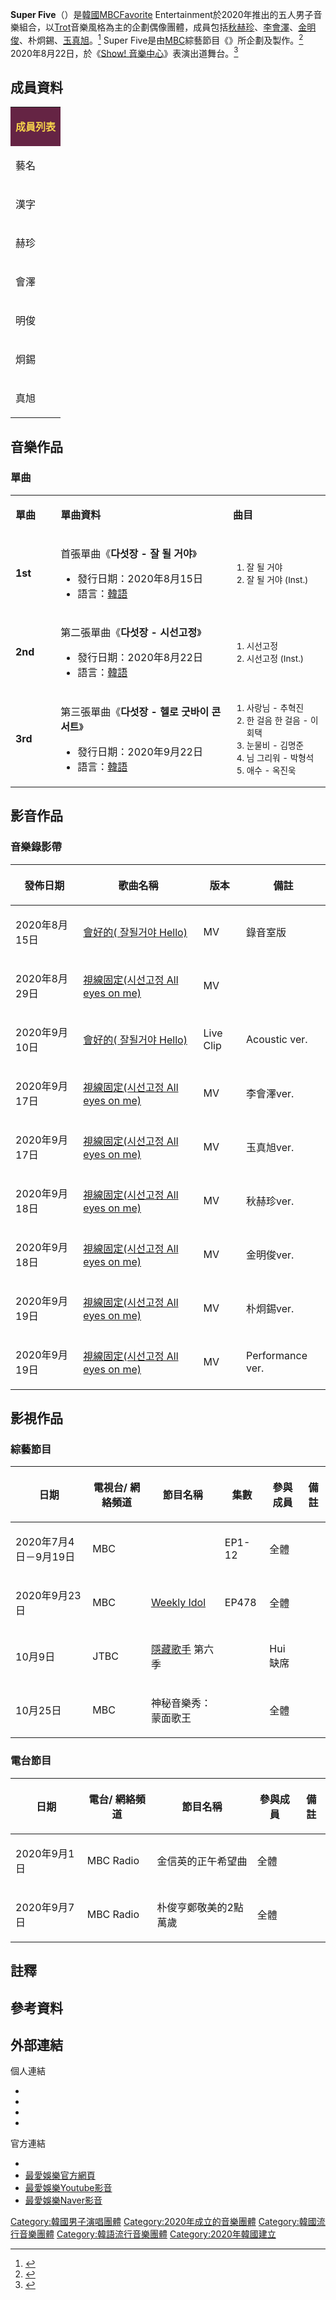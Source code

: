 {{About|韓國男子音樂組合Super Five|電視綜藝節目SUPER FIVE|SUPER FIVE}}

{{藝人
| 姓名 = Super Five
| 類型 = 組合
| 圖片 =
| 圖片尺寸 = 
| 圖片簡介 = 
| 外文名 = 다섯장
| 英文名 = Super Five
| 別名 = 五張
| 國籍 = {{KOR}}
| 職業 = [[歌手|歌手]]、[[舞者|舞者]]
| 語言 = [[韓語|韓語]]
| 音樂類型 = [[韓國演歌|Trot]]
| 出道地點 = {{KOR}}
| 出道日期 = {{start date and age|2020|08|22}}
| 出道作品 = 《Hello》
| 代表作品 = 《Hello》、《All Eyes on Me》
| 活躍年代 = 2020年8月22日至今
| 唱片公司 = vlending有限公司
| 經紀公司 = MBC Favorite Entertainment
| 網站 = http://www.imbc.com/broad/tv/ent/mbcent/
| 現任成員 = [[A.cian|秋赫珍]]、[[李會澤|李會澤]]、[[MJ_(ASTRO)|金明俊]]、[[朴炯錫|朴炯錫]]、[[玉真旭|玉真旭]]
| 相關團體 = [[A.cian|A.cian]]、[[Pentagon_(男子組合)|PENTAGON]]、[[Astro_(韓國音樂團體)|ASTRO]]
}}

'''Super Five'''（{{lang-ko|'''다섯장'''}}）是[[韓國|韓國]][[文化廣播公司|MBC]]Favorite Entertainment於2020年推出的五人男子音樂組合，以[[韓國演歌|Trot]]音樂風格為主的企劃偶像團體，成員包括[[A.cian|秋赫珍]]、[[李會澤|李會澤]]、[[MJ_(ASTRO)|金明俊]]、朴炯錫、[[玉真旭|玉真旭]]。<ref>{{cite web |url=https://www.soompi.com/article/1422442wpp/watch-astros-mj-and-pentagons-huis-new-trot-group-superfive-drops-flashy-mv-for-all-eyes-on-me |title=Watch: ASTRO’s MJ And PENTAGON’s Hui’s New Trot Group SUPERFIVE Drops Flashy MV For “All Eyes On Me” |publisher=soompi |date=2020-08-30 |accessdate=2020-09-19 |archive-date=2020-09-03 |archive-url=https://web.archive.org/web/20200903011745/https://www.soompi.com/article/1422442wpp/watch-astros-mj-and-pentagons-huis-new-trot-group-superfive-drops-flashy-mv-for-all-eyes-on-me |dead-url=no }}</ref>
Super Five是由[[文化廣播公司|MBC]]綜藝節目《{{link-ko|最愛娛樂|최애 엔터테인먼트}}》所企劃及製作。<ref>{{cite web |url=https://www.kpopn.com/2020/06/02/kim-shin-young-jang-yoon-jung-leeteuk-confirm-for-mbc-new-variety |title=金信英、張允貞、利特攜手合作 MBC 新綜藝《最愛娛樂》 |publisher=kpopn |date=2020-06-02 |access-date=2020-09-19 |archive-date=2021-04-13 |archive-url=https://web.archive.org/web/20210413044318/https://www.kpopn.com/2020/06/02/kim-shin-young-jang-yoon-jung-leeteuk-confirm-for-mbc-new-variety }}</ref>
2020年8月22日，於《[[Show!_音樂中心|Show! 音樂中心]]》表演出道舞台。<ref>{{cite web |url=https://www.soompi.com/article/1423853wpp/watch-favorite-entertainment-trot-boy-group-superfive-meets-up-with-itzy-and-shin-bong-sun-backstage |title=Watch: “Favorite Entertainment” Trot Boy Group SUPERFIVE Meets Up With ITZY And Shin Bong Sun Backstage |publisher=soompi |date=2020-09-06 |access-date=2020-09-19 |archive-date=2021-06-20 |archive-url=https://web.archive.org/web/20210620192523/https://www.soompi.com/article/1423853wpp/watch-favorite-entertainment-trot-boy-group-superfive-meets-up-with-itzy-and-shin-bong-sun-backstage }}</ref>

==成員資料==
{| class="wikitable" style=text-align:center
| colspan="11" style="background:#652444; color:#F7D44B" | '''成員列表'''
|-
! colspan=3| 藝名{{notetag|name=name|赫珍、會澤、明俊名字皆為漢字正名，炯錫、真旭名字為常用音譯。}}
! colspan=3| 本名
! rowspan=2| 出生日期
! rowspan="2" |出生地
! rowspan=2| 隊內擔當
! rowspan="2" |相關團體、節目
! rowspan="2" |所屬社
|-
! 漢字
! 諺文
! 羅馬拼音
! 漢字
! 諺文
! 羅馬拼音
|-
| 赫珍
| 혁진
| Hyeok Jin
| 秋赫珍
| 추혁진
| Chu Hyeok Jin
| {{Birth date and age|1992|02|28}}
|{{KOR}}
| 主唱、大哥
|[[A.cian|A.cian]]、{{link-ko|Mr.Trot|내일은 미스터트롯}}
|Wings Entertainment
|-
| 會澤
| 회택
| Hoe Taek
| [[李會澤|李會澤]]<ref name="hui">{{youtube|33GnVmDOoTM|中國夢之聲獨家採訪|m=0|s=6}} 2013-06-03</ref><ref>[http://thestar.chosun.com/site/data/html_dir/2017/06/13/2017061302633.html The Star Profile，李會澤，Lee Hoe Taek ，人們聚集的荷塘 (펜타곤 후이 "은광이 형과 친하고, 비투비 형들 친해지고 싶어요")] {{Wayback|url=http://thestar.chosun.com/site/data/html_dir/2017/06/13/2017061302633.html |date=20170908070122 }} 2017-06-20</ref>
| 이회택
| Lee Hoe Taek
| {{Birth date and age|1993|08|28}}
|{{KOR}}
| 隊長、主唱、Rapper
|[[Pentagon_(男子組合)|PENTAGON]]
|[[Cube娛樂|Cube娛樂]]
|-
| 明俊
| 명준
| Myung Jun
| [[MJ_(ASTRO)|金明俊]]<ref name="mj">{{cite press release | title=[My Name] 아스트로 (1) MJ 라키 문빈 | publisher=텐아시아 | date=2015-09-23 | url=http://tenasia.hankyung.com/archives/688889 | language=ko | accessdate=2015-09-23 | archive-date=2015-09-23 | archive-url=https://web.archive.org/web/20150923114222/http://tenasia.hankyung.com/archives/688889 | dead-url=no }}</ref>
| 김명준
| Kim Myung Jun
| {{Birth date and age|1994|03|05}}
|{{KOR}}
| 主唱、門面
|[[Astro_(韓國音樂團體)|Astro]]
|[[Fantagio|Fantagio]]
|-
|炯錫
|형석
|Hyung Soek
|朴炯錫
|박형석
|Park Hyung Soek
| {|  {{Birth date and age|1994|08|18}}
|{{KOR}}
|主唱
|[[驚人的大會-Star_King|驚人的大會-Star King]]
|
|-
| 真旭
| 진욱
| Jin Uk
| [[玉真旭|玉真旭]]
| 옥진욱
| Ok Jin-Uk
| {{Birth date and age|1997|01|06}}
|{{KOR}}
| 主唱、忙內
|{{link-ko|Mr.Trot|내일은 미스터트롯}}
|K Star Entertainment
|}

== 音樂作品 ==
===單曲===
{| class="wikitable" style="text-align:center"
|-style="background:silver"
| width="75px"| '''單曲 '''
| width="400px"| '''單曲資料'''
| width="200px"| '''曲目'''
|- bgcolor="#F0F8FF"
| '''1st'''
|align="left"| 首張單曲《'''다섯장 - 잘 될 거야'''》
* 發行日期：2020年8月15日
* 語言：[[韓語|韓語]]
|align="left" style="font-size: 85%;"|
#잘 될 거야
#잘 될 거야 (Inst.)
|- bgcolor="#FFFFFF"
| '''2nd'''
|align="left"| 第二張單曲《'''다섯장 - 시선고정'''》
* 發行日期：2020年8月22日
* 語言：[[韓語|韓語]]
|align="left" style="font-size: 85%;"|
#시선고정
#시선고정 (Inst.)
|- bgcolor="#F0F8FF"
| '''3rd'''
|align="left"| 第三張單曲《'''다섯장 - 헬로 굿바이 콘서트'''》
* 發行日期：2020年9月22日
* 語言：[[韓語|韓語]]
|align="left" style="font-size: 85%;"|
#사랑님 - 추혁진
#한 걸음 한 걸음 - 이회택
#눈물비 - 김명준
#님 그리워 - 박형석
#애수 - 옥진욱
|}

== 影音作品 ==
===音樂錄影帶===
{| class="wikitable"
!發佈日期!! 歌曲名稱!!版本!!備註
|-
| 2020年8月15日 || [https://www.youtube.com/watch?v=5vSbYImEQLg 會好的( 잘될거야 Hello)] {{Wayback|url=https://www.youtube.com/watch?v=5vSbYImEQLg |date=20201216140658 }}  ||MV|| 錄音室版
|-
| 2020年8月29日 || [https://www.youtube.com/watch?v=tC-dBkbMkFk 視線固定(시선고정 All eyes on me)]{{Wayback|url=https://www.youtube.com/watch?v=tC-dBkbMkFk |date=20200831124008 }}  ||MV|| 
|-
| 2020年9月10日 || [https://www.youtube.com/watch?v=sPrDGznmo2I 會好的( 잘될거야 Hello)]{{Wayback|url=https://www.youtube.com/watch?v=sPrDGznmo2I |date=20200911184309 }}  ||Live Clip|| Acoustic ver. 
|-
| 2020年9月17日 || [https://www.youtube.com/watch?v=7v-cYxbHeCA 視線固定(시선고정 All eyes on me)] {{Wayback|url=https://www.youtube.com/watch?v=7v-cYxbHeCA |date=20220419101458 }}  ||MV|| 李會澤ver. 
|-
| 2020年9月17日 || [https://www.youtube.com/watch?v=pkUPqDowatI 視線固定(시선고정 All eyes on me) ] {{Wayback|url=https://www.youtube.com/watch?v=pkUPqDowatI |date=20220204025829 }} ||MV|| 玉真旭ver. 
|-
| 2020年9月18日 || [https://www.youtube.com/watch?v=iG7JmrjsM8I 視線固定(시선고정 All eyes on me)] {{Wayback|url=https://www.youtube.com/watch?v=iG7JmrjsM8I |date=20220428132331 }}  ||MV|| 秋赫珍ver. 
|-
| 2020年9月18日 || [https://www.youtube.com/watch?v=G8_7NM3Jh00 視線固定(시선고정 All eyes on me)] {{Wayback|url=https://www.youtube.com/watch?v=G8_7NM3Jh00 |date=20201123061720 }}  ||MV|| 金明俊ver. 
|-
| 2020年9月19日 || [https://www.youtube.com/watch?v=bfqE3ShUeGk 視線固定(시선고정 All eyes on me)] {{Wayback|url=https://www.youtube.com/watch?v=bfqE3ShUeGk |date=20201101115632 }}  ||MV|| 朴炯錫ver. 
|-
| 2020年9月19日 || [https://www.youtube.com/watch?v=O4Egm5pF5lw 視線固定(시선고정 All eyes on me)] {{Wayback|url=https://www.youtube.com/watch?v=O4Egm5pF5lw |date=20200925234101 }}  ||MV|| Performance ver. 
|}

== 影視作品 ==
===綜藝節目 ===
{| class="wikitable" style="background-color:#f9f9f9"
!日期
!電視台/ 網絡頻道
!節目名稱
!集數
!參與成員
!備註
|-
|2020年7月4日－9月19日
|MBC
|{{link-ko|最愛娛樂|최애 엔터테인먼트}}
|EP1-12
|全體
|
|-
|2020年9月23日
|MBC
|[[Weekly_Idol|Weekly Idol]]
|EP478
|全體
|
|-
|10月9日
|JTBC
|[[隱藏歌手|隱藏歌手]] 第六季
|
|Hui 缺席
| 
|-
|10月25日
|MBC
|神秘音樂秀：蒙面歌王
|
|全體
| 
|}

===電台節目 ===
{| class="wikitable" style="background-color:#f9f9f9"
!日期
!電台/ 網絡頻道
!節目名稱
!參與成員
!備註
|-
| 2020年9月1日
|MBC Radio
|金信英的正午希望曲
|全體
|
|-
| 2020年9月7日
|MBC Radio
| 朴俊亨鄭敬美的2點萬歲
|全體
|
|}

== 註釋==
{{NoteFoot}}

== 參考資料 ==
{{Reflist}}
== 外部連結 ==
;個人連結
*{{instagram|chustarisborn|秋赫珍}}
*{{youtube|channel=UCFwmhEa3LiikhXsmoVHqm_Q|秋赫珍}}
*{{instagram|mj_7.7.7|金明俊}}
*{{instagram|jinuk_ok|玉真旭}}

;官方連結
*{{instagram|favorite_ent|最愛娛樂}}
*[http://www.imbc.com/broad/tv/ent/mbcent/ 最愛娛樂官方網頁]{{Wayback|url=http://www.imbc.com/broad/tv/ent/mbcent/ |date=20200608040529 }}
*[https://www.youtube.com/playlist?list=PLtqYizcPqxZQxi4s-sEluvi4rJknX6Ene 最愛娛樂Youtube影音] {{Wayback|url=https://www.youtube.com/playlist?list=PLtqYizcPqxZQxi4s-sEluvi4rJknX6Ene |date=20210505045637 }}
*[https://tv.naver.com/mbc.mbcent 最愛娛樂Naver影音] {{Wayback|url=https://tv.naver.com/mbc.mbcent |date=20220218234042 }}

{{ASTRO}}
{{PENTAGON}}

[[Category:韓國男子演唱團體|Category:韓國男子演唱團體]]
[[Category:2020年成立的音樂團體|Category:2020年成立的音樂團體]]
[[Category:韓國流行音樂團體|Category:韓國流行音樂團體]]
[[Category:韓語流行音樂團體|Category:韓語流行音樂團體]]
[[Category:2020年韓國建立|Category:2020年韓國建立]]